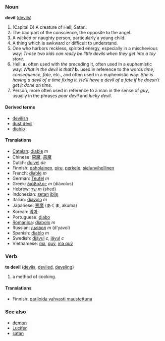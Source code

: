 ===Noun===
'''devil''' ([[devils]])

#(Capital D) A creature of Hell, Satan.
#The bad part of the conscience, the opposite to the angel.
#A wicked or naughty person, particularly a young child.
#A thing which is awkward or difficult to understand.
#One who harbors reckless, spirited energy, especially in a mischevious way:  ''Those two kids can really be little devils when they get into a toy store.''
#Hell: '''a.''' often used with ''the'' preceding it, often used in a euphemistic way:  ''What in the devil is that?''  '''b.''' used in reference to the words ''time'', ''consequence'', ''fate'', etc., and often used in a euphemistic way:  ''She is having a devil of a time fixing it.  He'll have a devil of a fate if he doesn't get it done on time.''
#Person, more often used in reference to a man in the sense of ''guy'', usually in the phrases ''poor devil'' and ''lucky devil''.

====Derived terms====
*[[devilish]]
*[[dust devil]]
*[[diablo]]

====Translations====
*[[Catalan]]: [[diable]] ''m''
*Chinese: [[惡魔]], [[恶魔]]
*Dutch: [[duivel]] ''de''
*Finnish: [[paholainen]], [[piru]], [[perkele]], [[sielunvihollinen]]
*French: [[diable]] ''m''
*German: [[Teufel]] ''m''
*Greek: [[διάβολος]] ''m'' (di&aacute;volos)
*Hebrew: [[שד]] ''m'' (shed)
*Indonesian: [[setan]] [[iblis]]
*Italian: [[diavolo]] ''m''
*Japanese: [[悪魔]] (あくま, akuma)
*Korean: [[악마]]
*Portuguese: [[diabo]]
*[[Romanica]]: [[diabolo]] ''m''
*Russian: [[дьявол]] ''m'' (d'yavol)
*Spanish: [[diablo]] ''m''
*Swedish: [[djävul]] ''c'', [[jävul]] ''c''
*Vietnamese: [[ma#Vietnamese|ma]], [[quỷ]], [[ma quỷ]]

===Verb===
'''to devil''' ([[devils]], [[deviled]], [[develing]])

# a method of cooking.

====Translations====
*Finnish: [[pariloida vahvasti maustettuna]]

===See also===
*[[demon]]
*[[Lucifer]]
*[[satan]]<!-- capitalisation? -->